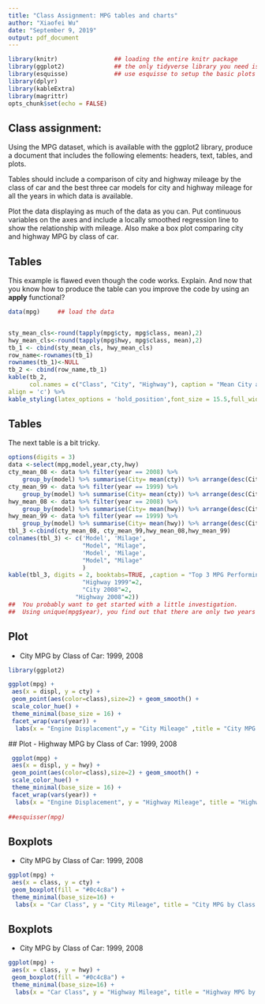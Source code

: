 ```yaml
---
title: "Class Assignment: MPG tables and charts"
author: "Xiaofei Wu"
date: "September 9, 2019"
output: pdf_document
---
```


```r
library(knitr)                ## loading the entire knitr package
library(ggplot2)              ## the only tidyverse library you need is ggplot2
library(esquisse)             ## use esquisse to setup the basic plots
library(dplyr)
library(kableExtra)
library(magrittr)
opts_chunk$set(echo = FALSE)
```

## Class assignment:

Using the MPG dataset, which is available with the ggplot2 library, produce a document that includes the following elements: headers, text, tables, and plots.  

Tables should include a comparison of city and highway mileage by the class of car and the best three car models for city and highway mileage for all the years in which data is available.  

Plot the data displaying as much of the data as you can. Put continuous variables on the axes and include a locally smoothed regression line to show the relationship with mileage.  Also make a box plot comparing city and highway MPG by class of car.  



## Tables

This example is flawed even though the code works.  Explain.
And now that you know how to produce the table can you improve the code 
by using an **apply** functional?


```r

data(mpg)     ## load the data


sty_mean_cls<-round(tapply(mpg$cty, mpg$class, mean),2)
hwy_mean_cls<-round(tapply(mpg$hwy, mpg$class, mean),2)
tb_1 <- cbind(sty_mean_cls, hwy_mean_cls)
row_name<-rownames(tb_1)
rownames(tb_1)<-NULL
tb_2 <- cbind(row_name,tb_1)
kable(tb_2, 
      col.names = c("Class", "City", "Highway"), caption = "Mean City and Highway MPG by Car Class",
align = 'c') %>%
kable_styling(latex_options = 'hold_position',font_size = 15.5,full_width = F,position = "center")

```

## Tables
The next table is a bit tricky. 



```r

options(digits = 3)
data <-select(mpg,model,year,cty,hwy)
cty_mean_08 <- data %>% filter(year == 2008) %>%
    group_by(model) %>% summarise(City= mean(cty)) %>% arrange(desc(City)) %>%   head(3)
cty_mean_99 <- data %>% filter(year == 1999) %>%
    group_by(model) %>% summarise(City= mean(cty)) %>% arrange(desc(City)) %>%   head(3)
hwy_mean_08 <- data %>% filter(year == 2008) %>%
    group_by(model) %>% summarise(City= mean(hwy)) %>% arrange(desc(City)) %>%   head(3)
hwy_mean_99 <- data %>% filter(year == 1999) %>%
    group_by(model) %>% summarise(City= mean(hwy)) %>% arrange(desc(City)) %>%   head(3)
tbl_3 <-cbind(cty_mean_08, cty_mean_99,hwy_mean_08,hwy_mean_99)
colnames(tbl_3) <- c('Model', 'Milage', 
                     "Model", "Milage",
                     'Model', 'Milage',
                     "Model", "Milage"
                     )
kable(tbl_3, digits = 2, booktabs=TRUE, ,caption = "Top 3 MPG Performing Cars: 1999, 2008", align = 'c') %>% kable_styling(latex_options = 'hold_position',font_size = 15.5,full_width = T)%>%add_header_above(c("City 1999"=2, 
                     "Highway 1999"=2,
                     "City 2008"=2,
                   "Highway 2008"=2))
##  You probably want to get started with a little investigation. 
##  Using unique(mpg$year), you find out that there are only two years - 1999, 2008.

```


## Plot
- City MPG by Class of Car: 1999, 2008

```r

library(ggplot2)

ggplot(mpg) +
 aes(x = displ, y = cty) +
 geom_point(aes(color=class),size=2) + geom_smooth() +
 scale_color_hue() +
 theme_minimal(base_size = 16) +
 facet_wrap(vars(year)) + 
  labs(x = "Engine Displacement",y = "City Mileage" ,title = "City MPG by Class of Car: 1999, 2008")
```
 
 ## Plot
- Highway MPG by Class of Car: 1999, 2008 
```r
 ggplot(mpg) +
 aes(x = displ, y = hwy) +
 geom_point(aes(color=class),size=2) + geom_smooth() +
 scale_color_hue() +
 theme_minimal(base_size = 16) +
 facet_wrap(vars(year)) + 
  labs(x = "Engine Displacement", y = "Highway Mileage", title = "Highway MPG by Class of Car: 1999, 2008")
 
##esquisser(mpg)

```

## Boxplots
- City MPG by Class of Car: 1999, 2008 

```r



ggplot(mpg) +
 aes(x = class, y = cty) +
 geom_boxplot(fill = "#0c4c8a") +
 theme_minimal(base_size=16) +
  labs(x = "Car Class", y = "City Mileage", title = "City MPG by Class of Car: 1999, 2008")
```

## Boxplots
- City MPG by Class of Car: 1999, 2008 

```r
ggplot(mpg) +
 aes(x = class, y = hwy) +
 geom_boxplot(fill = "#0c4c8a") +
 theme_minimal(base_size=16) +
  labs(x = "Car Class", y = "Highway Mileage", title = "Highway MPG by Class of Car: 1999, 2008")

```


